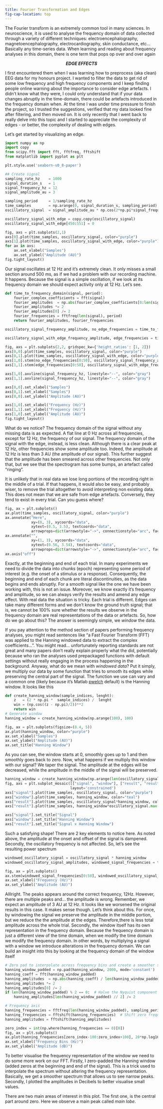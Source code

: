 ```yaml
---
title: Fourier Transformation and Edges
fig-cap-location: top
---
```


The Fourier transform is an extremely common tool in many sciences. In neuroscience, it is used to analyse the frequency domain of data collected through a variety of different techniques: electroencephalography, magnetoencephalography, electrocardiography, skin conductance, etc... Basically any time-series data. When learning and reading about frequency analyses in this domain, there is one term that pops op over and over again

<center><i><b> EDGE EFFECTS </center></i></b>

I first encountered them when I was learning how to preprocess (aka clean) EEG data for my honours project. I wanted to filter the data to get rid of some low frequency and high frequency components and I keep finding people online warning about the importance to consider edge artefacts. I didn't know what they were, I could only understand that if your data changes abruptly in the time-domain, there could be artefacts introduced in the frequency domain when. At the time I was under time pressure to finish the project, so I trusted the suggestions, verified that my data looked fine after filtering, and then moved on. It is only recently that I went back to really delve into this topic and I started to appreciate the complexity of edges - or better, the complexity of dealing with edges.

Let's get started by visualizing an edge.

```python
import numpy as np
import copy
from scipy.fft import fft, fftfreq, fftshift
from matplotlib import pyplot as plt

plt.style.use('seaborn-v0_8-paper')

## Create signal
sampling_rate_hz    = 1000
signal_duration_s   = 1
signal_frequency_hz = 12
signal_amplitude_au = 3

sampling_period     = 1/sampling_rate_hz
time_samples        = np.arange(0, signal_duration_s, sampling_period)
oscillatory_signal  = signal_amplitude_au * np.cos(2*np.pi*signal_frequency_hz*time_samples)

oscillatory_signal_with_edge = copy.copy(oscillatory_signal)
oscillatory_signal_with_edge[450:551] = 0

fig, axs = plt.subplots(2,1)
axs[0].plot(time_samples, oscillatory_signal, color="purple")
axs[1].plot(time_samples, oscillatory_signal_with_edge, color="purple")
for ax in axs:
    ax.set_xlabel("Samples")
    ax.set_ylabel("Amplitude (AU)")
fig.tight_layout()
```

Our signal oscillates at 12 Hz and it's extremely clean. It only misses a small section around 500 ms, as if we had a problem with our recording machine. It happens. Because the signal is a simple oscillation, if we look at its frequency domain we should expect activity only at 12 Hz. Let's see. 

```python
def time_to_frequency_domain(signal, period):
    fourier_complex_coefficients = fft(signal)
    fourier_amplitudes  = np.abs(fourier_complex_coefficients[0:len(signal)//2]) / len(signal)
    fourier_amplitudes *= 2
    fourier_amplitudes[0] /= 2 
    fourier_frequencies = fftfreq(len(signal), period)
    return fourier_amplitudes, fourier_frequencies

oscillatory_signal_frequency_amplitude, no_edge_frequencies = time_to_frequency_domain(oscillatory_signal, sampling_period)

oscillatory_signal_with_edge_frequency_amplitude, edge_frequencies = time_to_frequency_domain(oscillatory_signal_with_edge, sampling_period)

fig, axs = plt.subplots(2,2, gridspec_kw={'height_ratios': [1, 2]})
axs[0,0].plot(time_samples, oscillatory_signal, color="purple")
axs[0,1].plot(time_samples, oscillatory_signal_with_edge, color="purple")
axs[1,0].stem(no_edge_frequencies[0:50], oscillatory_signal_frequency_amplitude[0:50], markerfmt="teal", basefmt="")
axs[1,1].stem(edge_frequencies[0:50], oscillatory_signal_with_edge_frequency_amplitude[0:50], markerfmt="teal", basefmt="")

axs[1,0].axvline(signal_frequency_hz, linestyle="--", color="gray")
axs[1,1].axvline(signal_frequency_hz, linestyle="--", color="gray")

axs[0,0].set_xlabel("Samples")
axs[0,1].set_xlabel("Samples")
axs[0,0].set_ylabel("Amplitude (AU)")

axs[1,0].set_xlabel("Frequency (Hz)")
axs[1,1].set_xlabel("Frequency (Hz)")
axs[1,0].set_ylabel("Amplitude (AU)")
fig.tight_layout()
```

What do we notice? The frequency domain of the signal without any missing data is as expected. A flat line at 0 Hz across all frequencies, except for 12 Hz, the frequency of our signal. The frequency domain of the signal with the edge, instead, is less clean. Although there is a clear peak at 12 Hz, other frequencies show some amplitude too. Indeed, the amplitude at 12 Hz is less than 3 AU (the amplitude of our signal). This further suggest that the amplitude has been smeared across other frequencies. Not only that, but we see that the spectrogram has some bumps, an artefact called "ringing".

It is unlikely that in real data we lose long portions of the recording right in the middle of a trial. If that happens, it would also be easy, and probably wiser, to remove the trial altogether to avoid interpreting non existing data. This does not mean that we are safe from edge artefacts. Conversely, they tend to exist in every trial. Can you guess where?

```python
fig, ax = plt.subplots()
ax.plot(time_samples, oscillatory_signal, color="purple")
ax.annotate("Here",
            xy=(0, 3), xycoords="data",
            xytext=(0.5, 3.5), textcoords="data",
            arrowprops=dict(arrowstyle="->", connectionstyle="arc", facecolor="black"))
ax.annotate("",
            xy=(1, 3), xycoords="data",
            xytext=(0.56, 3.54), textcoords="data",
            arrowprops=dict(arrowstyle="->", connectionstyle="arc", facecolor="black"))
ax.axis("off")

```

Exactly, at the beginning and end of each trial. In many experiments we need to divide the data into chunks (epoch) representing some period of interest (e.g. the onset of a stimulus or a response). Consequently, the beginning and end of each chunk are literal discontinuities, as the data begins and ends abruptly. For a smooth signal like the one we have been working with, this is not an issue. Moreover, we know exactly it's frequency and amplitude, so we can always verify the results and amend any edge effect. With real data the situation is tricky. Each trial is different. Edges can take many different forms and we don't know the ground truth signal; that is, we cannot be 100% sure whether the results we observe in the frequency domain are real representations of the data or artefacts. So, how do we go about this? The answer is seemingly simple, we *window* the data.

If you pay attention to the method section of papers performing frequency analyses, you might read sentences like "a Fast Fourier Transform (FFT) was applied to the Hanning windowed data to extract the complex coefficients...". You might read... unfortunately reporting standards are not great and many papers don't really explain properly what the did, potentially because who ran the analyses used prepackaged functions with default settings without really engaging in the process happening in the background. Anyway, what do we mean with *windowed data*? Put it simply, we multiply our data by some function that tries to smooth its edges while preserving the central part of the signal. The function we use can vary and a common one (likely because it's Matlab [pwelch](https://au.mathworks.com/help/signal/ref/pwelch.html) default) is the Hanning window. It looks like this

```python
def create_hanning_window(sample_indices, lenght):
    z   = (2 * np.pi *  sample_indices) /  lenght
    win = (np.cos((z - np.pi)/2))**2
    return win
# Generate window
hanning_window = create_hanning_window(np.arange(100), 100)

fig, ax = plt.subplots(figsize=(8.4, 5))
ax.plot(hanning_window, color="purple")
ax.set_xlabel("Samples")
ax.set_ylabel("Amplitude (AU)")
ax.set_title("Hanning Window")
```

As you can see, the window starts at 0, smoothly goes up to 1 and then smoothly goes back to zero. Now, what happens if we multiply this window with our signal? We taper the signal. The amplitude at the edges will be decreased, while the amplitude in the middle of the signal will be preserved.

```python
hanning_window = create_hanning_window(np.arange(len(oscillatory_signal)), len(oscillatory_signal))
fig, axs = plt.subplot_mosaic([["signal", "window"], ["result", "result"]],
                              layout='constrained')
axs["signal"].plot(time_samples, oscillatory_signal, color="purple")
axs["window"].plot(time_samples, hanning_window, color="teal")
axs["result"].plot(time_samples, oscillatory_signal*hanning_window, color="purple")
axs["result"].plot(time_samples, hanning_window*oscillatory_signal.max(), color="teal", alpha=0.25)

axs["signal"].set_title("Signal")
axs["window"].set_title("Hanning Window")
axs["result"].set_title("Signal x Hanning Window")
```

Such a satisfying shape! There are 2 key elements to notice here. As noted above, the amplitude at the onset and offset of the signal is dampened. Secondly, the oscillatory frequency is not affected. So, let's see the resulting power spectrum

```python
windowed_oscillatory_signal = oscillatory_signal * hanning_window
windowed_oscillatory_signal_amplitudes, windowed_signal_frequencies = time_to_frequency_domain(windowed_oscillatory_signal, sampling_period)

fig, ax = plt.subplots()
ax.stem(windowed_signal_frequencies[0:50], windowed_oscillatory_signal_amplitudes[0:50], markerfmt="teal", basefmt="")
ax.set_xlabel("Frequency (Hz)")
ax.set_ylabel("Amplitude (AU)")
```

Alllright. The peaks appears around the correct frequency, 12Hz. However, there are multiple peaks and... the amplitude is wrong. Remember, we expect an amplitude of 3 AU at 12 Hz. It looks like we worsened the original results in this case. It makes sense though. Let's think about this. For once, by windowing the signal we preserve the amplitude in the middle portion, but we reduce the the amplitude at the edges. Therefore,there is less total amplitude across the whole trial. Secondly, the window itself has its own representation in the frequency domain. Because the frequency domain is just a different view of the time domain, when we modify the time domain we modify the frequency domain. In other words, by multiplying a signal with a window we introduce alterations in the frequency domain. We can build an insight into this by looking at the frequency domain of the window itself

```python
# Zero pad to interpolate across frequency bins and create a smoother spectrum
hanning_window_padded = np.pad(hanning_window, 2000, mode='constant')
hanning_coeff = fft(hanning_window_padded)
hanning_amplitudes  = np.abs(hanning_coeff) / len(hanning_window_padded)
hanning_amplitudes *= 2
hanning_amplitudes[0] /= 2
if len(hanning_window_padded) % 2 == 0:  # Halve the Nyquist component if it exists
    hanning_amplitudes[len(hanning_window_padded) // 2] /= 2

# Frequency axis
hanning_frequencies = fftfreq(len(hanning_window_padded), sampling_period)
hanning_frequencies = fftshift(hanning_frequencies)  # Shift zero frequency to the center
hanning_amplitudes = fftshift(hanning_amplitudes)

zero_index = int(np.where(hanning_frequencies == 0)[0])
fig, ax = plt.subplots()
ax.plot(hanning_frequencies[zero_index-100:zero_index+100], 20*np.log10(hanning_amplitudes[zero_index-100:zero_index+100]))
ax.set_xlabel("Frequency Bins (Hz)")
ax.set_ylabel("Amplitude (dB)")
```

To better visualise the frequency representation of the window we need to do some more work on our FFT. Firstly, I zero-padded the Hanning window (added zeros at the beginning and end of the signal). This is a trick used to interpolate the spectrum without altering the frequency representation. Basically, we get a smoother spectrum that allows us to see narrow peaks. Secondly, I plotted the amplitudes in Decibels to better visualise small values. 

There are two main areas of interest in this plot. The first one, is the central part around zero. Here we observe a main peak called *main lobe*. 



